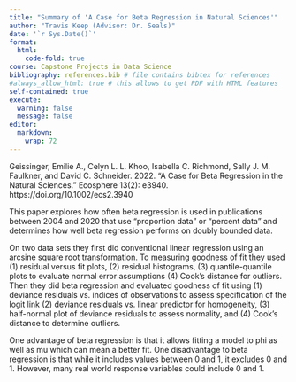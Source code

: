 ```yaml
---
title: "Summary of 'A Case for Beta Regression in Natural Sciences'"
author: "Travis Keep (Advisor: Dr. Seals)"
date: '`r Sys.Date()`'
format:
  html:
    code-fold: true
course: Capstone Projects in Data Science
bibliography: references.bib # file contains bibtex for references
#always_allow_html: true # this allows to get PDF with HTML features
self-contained: true
execute: 
  warning: false
  message: false
editor: 
  markdown: 
    wrap: 72
---
```


Geissinger, Emilie A., Celyn L. L. Khoo, Isabella C. Richmond, Sally J. M. Faulkner, and David C. Schneider. 2022. "A Case for Beta Regression in the Natural Sciences." Ecosphere 13(2): e3940. https://doi.org/10.1002/ecs2.3940

This paper explores how often beta regression is used in publications between 2004 and 2020 that use "proportion data" or "percent data" and determines how well beta regression performs on doubly bounded data.

On two data sets they first did conventional linear regression using an arcsine square root transformation. To measuring goodness of fit they used (1) residual versus fit plots, (2) residual histograms, (3) quantile-quantile plots to evaluate normal error assumptions (4) Cook’s distance for outliers.  Then they did beta regression and evaluated goodness of fit using (1) deviance residuals vs. indices of observations to assess specification of the logit link (2) deviance residuals vs. linear predictor for homogeneity, (3) half-normal plot of deviance residuals to assess normality, and (4) Cook’s distance to determine outliers.

One advantage of beta regression is that it allows fitting a model to phi as well as mu which can mean a better fit. One disadvantage to beta regression is that while it includes values between 0 and 1, it excludes 0 and 1. However, many real world response variables could include 0 and 1.  

